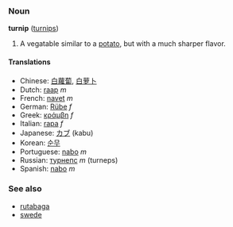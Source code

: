 ===Noun===
'''turnip''' ([[turnips]])
#A vegatable similar to a [[potato]], but with a much sharper flavor.

====Translations====
*Chinese: [[白蘿蔔]], [[白萝卜]]
*Dutch: [[raap]] ''m''
*French: [[navet]] ''m''
*German: [[Rübe]] ''f''
*Greek: [[κράμβη]] ''f''
*Italian: [[rapa]] ''f''
*Japanese: [[カブ]] (kabu)
*Korean: [[순무]]
*Portuguese: [[nabo]] ''m''
*Russian: [[турнепс]] ''m'' (turneps)
*Spanish: [[nabo]] ''m''

===See also===
*[[rutabaga]]
*[[swede]]